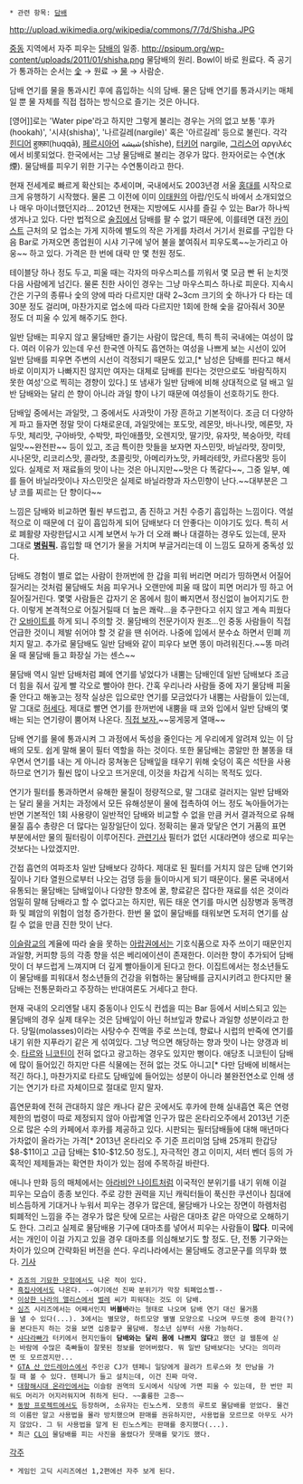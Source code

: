  * 관련 항목: [[담배]]

http://upload.wikimedia.org/wikipedia/commons/7/7d/Shisha.JPG

[[중동]] 지역에서 자주 피우는 [[담배]]의 일종.
http://psipum.org/wp-content/uploads/2011/01/shisha.png
물담배의 원리. Bowl이 바로 원료다. 즉 공기가 통과하는 순서는 [[숯]] → 원료 → [[물]] → 사람순.

담배 연기를 물을 통과시킨 후에 흡입하는 식의 담배. 물은 담배 연기를 통과시키는 매체일 뿐 물 자체를 직접 접하는 방식으로 즐기는 것은 아니다.

[영어]]로는 'Water pipe'라고 하지만 그렇게 불리는 경우는 거의 없고 보통 '후카(hookah)', '시샤(shisha)', '나르길레(nargile)' 혹은 '아르길레' 등으로 불린다. 각각 [[힌디어]] हुक़्क़ा(huqqā), [[페르시아어]] شیشه(shīshe), [[터키어]] nargile, [[그리스어]] αργιλές 에서 비롯되었다. 한국에서는 그냥 물담배로 불리는 경우가 많다. 한자어로는 수연(水煙). 물담배를 피우기 위한 기구는 수연통이라고 한다.

현재 전세계로 빠르게 확산되는 추세이며, 국내에서도 2003년경 서울 [[홍대]]를 시작으로 크게 유행하기 시작했다. 물론 그 이전에 이미 [[이태원]]의 아랍/인도식 바에서 소개되었으나 매우 마이너했던지라... 2012년 현재는 지방에도 시샤를 즐길 수 있는 Bar가 하나씩 생겨나고 있다. 다만 법적으로 [[술집]]에서 담배를 팔 수 없기 때문에, 이를테면 대전 [[카이스트]] 근처의 모 업소는 가게 지하에 별도의 작은 가게를 차려서 거기서 원료를 구입한 다음 Bar로 가져오면 종업원이 시샤 기구에 넣어 불을 붙여줘서 피우도록~~눈가리고 아웅~~ 하고 있다. 가격은 한 번에 대략 만 몇 천원 정도.

테이블당 하나 정도 두고, 피울 때는 각자의 마우스피스를 끼워서 몇 모금 빤 뒤 눈치껏 다음 사람에게 넘긴다. 물론 친한 사이인 경우는 그냥 마우스피스 하나로 피운다. 지속시간은 기구의 종류나 숯의 양에 따라 다르지만 대략 2~3cm 크기의 숯 하나가 다 타는 데 30분 정도 걸리며, 마찬가지로 업소에 따라 다르지만 1회에 한해 숯을 갈아줘서 30분 정도 더 피울 수 있게 해주기도 한다.

일반 담배는 피우지 않고 물담배만 즐기는 사람이 많은데, 특히 특히 국내에는 여성이 많다. 여러 이유가 있는데 우선 한국엔 아직도 흡연하는 여성을 나쁘게 보는 시선이 있어 일반 담배를 피우면 주변의 시선이 걱정되기 때문도 있고,[* 남성은 담배를 핀다고 해서 바로 이미지가 나빠지진 않지만 여자는 대체로 담배를 핀다는 것만으로도 '바람직하지 못한 여성'으로 찍히는 경향이 있다.] 또 냄새가 일반 담배에 비해 상대적으로 덜 배고 일반 담배와는 달리 쓴 향이 아니라 과일 향이 나기 때문에 여성들이 선호하기도 한다.

담배잎 중에서는 과일맛, 그 중에서도 사과맛이 가장 흔하고 기본적이다. 조금 더 다양하게 파고 들자면 정말 맛이 다채로운데, 과일맛에는 포도맛, 레몬맛, 바나나맛, 메론맛, 자두맛, 체리맛, 구아바맛, 수박맛, 파인애플맛, 오렌지맛, 딸기맛, 유자맛, 복숭아맛, 칵테일맛~~완전판~~ 등이 있고, 조금 특이한 맛들을 보자면 자스민맛, 바닐라맛, 장미맛, 시나몬맛, 리코리스맛, 콜라맛, 초콜릿맛, 아메리카노맛, 카페라테맛, 카르다몸맛 등이 있다. 실제로 저 재료들의 맛이 나는 것은 아니지만~~맛은 다 똑같다~~, 그중 일부, 예를 들어 바닐라맛이나 자스민맛은 실제로 바닐라향과 자스민향이 난다.~~대부분은 그냥 코를 찌르는 단 향이다~~

느낌은 담배와 비교하면 훨씬 부드럽고, 좀 진하고 거친 수증기 흡입하는 느낌이다. 역설적으로 이 때문에 더 깊이 흡입하게 되어 담배보다 더 안좋다는 이야기도 있다. 특히 서로 폐활량 자랑한답시고 시계 보면서 누가 더 오래 빠나 대결하는 경우도 있는데, 문자 그대로 '''[[병림픽]].''' 흡입할 때 연기가 물을 거치며 부글거리는데 이 느낌도 묘하게 중독성 있다.

담배도 경험이 별로 없는 사람이 한꺼번에 한 갑을 피워 버리면 머리가 띵하면서 어질어질거리는 것처럼 물담배도 처음 피우거나 오랜만에 피울 때 많이 피면 머리가 띵 하고 어질어질거린다. 몇몇 사람들은 갑자기 온 몸에서 힘이 빠지면서 정신없이 늘어지기도 한다. 이렇게 본격적으로 어질거릴때 더 높은 쾌락...을 추구한다고 쉬지 않고 계속 피웠다간 [[오바이트]]를 하게 되니 주의할 것. 물담배의 전문가이자 원조...인 중동 사람들이 직접 언급한 것이니 제발 쉬어야 할 것 같을 땐 쉬어라. 나중에 입에서 분수쇼 하면서 민폐 끼치지 말고. 추가로 물담배도 일반 담배와 같이 피우다 보면 똥이 마려워진다.~~똥 마려울 때 물담배 들고 화장실 가는 센스~~

물담배 역시 일반 담배처럼 폐에 연기를 넣었다가 내뿜는 담배인데 일반 담배보다 조금 더 힘을 줘서 깊게 빨 각오로 빨아야 한다. 간혹 우리나라 사람들 중에 자기 물담배 피울 줄 안다고 해놓고는 정작 실상은 입으로만 연기를 모금었다가 내뿜는 사람들이 있는데, 말 그대로 [[허세]]다. 제대로 빨면 연기를 한꺼번에 내뿜을 때 코와 입에서 일반 담배의 몇 배는 되는 연기량이 뿜어져 나온다. [http://youtu.be/1y2opL1jDFM 직접 보자.]~~뭉게뭉게 열매~~

담배 연기를 물에 통과시켜 그 과정에서 독성을 줄인다는 게 우리에게 알려져 있는 이 담배의 모토. 쉽게 말해 물이 필터 역할을 하는 것이다. 또한 물담배는 콩알만 한 불똥을 태우면서 연기를 내는 게 아니라 뭉쳐놓은 담배잎을 태우기 위해 숯덩이 혹은 석탄을 사용하므로 연기가 훨씬 많이 나오고 뜨거운데, 이것을 차갑게 식히는 목적도 있다.

연기가 필터를 통과하면서 유해한 물질이 정량적으로, 말 그대로 걸러지는 일반 담배와는 달리 물을 거치는 과정에서 모든 유해성분이 물에 접촉하여 어느 정도 녹아들어가는 반면 기본적인 1회 사용량이 일반적인 담배와 비교할 수 없을 만큼 커서 결과적으로 유해물질 흡수 총량은 더 많다는 일장일단이 있다. 정확히는 물과 맞닿은 연기 거품의 표면 부분에서만 물의 필터링이 이루어진다. [http://news.naver.com/main/read.nhn?mode=LSD&mid=sec&sid1=102&oid=143&aid=0000067125 관련기사] 필터가 없던 시대라면야 생으로 피우는 것보다는 나았겠지만.

간접 흡연의 여파조차 일반 담배보다 강하다. 제대로 된 필터를 거치지 않은 담배 연기와 짚이나 기타 열원으로부터 나오는 검댕 등을 들이마시게 되기 때문이다. 물론 국내에서 유통되는 물담배는 담배잎이나 다양한 향초에 꿀, 향료같은 잡다한 재료를 섞은 것이라 엄밀히 말해 담배라고 할 수 없다고는 하지만, 뭐든 태운 연기를 마시면 심장병과 동맥경화 및 폐암의 위험이 엄청 증가한다. 한번 물 없이 물담배를 태워보면 도저히 연기를 삼킬 수 없을 만큼 진한 맛이 난다.

[[이슬람교]]의 계율에 따라 술을 못하는 [[아랍]]권에서는 기호식품으로 자주 쓰이기 때문인지 과일향, 커피향 등의 각종 향을 섞은 베리에이션이 존재한다. 이러한 향이 추가되어 담배 맛이 더 부드럽게 느껴지며 더 깊게 빨아들이게 된다고 한다. 이집트에서는 청소년들도 이 물담배를 피워대서 청소년들의 건강을 위협하는 물담배를 금지시키려고 한다지만 물담배는 전통문화라고 주장하는 반대여론도 거세다고 한다.

현재 국내의 오리엔탈 내지 중동이나 인도식 컨셉을 띠는 Bar 등에서 서비스되고 있는 물담배의 경우 실제 태우는 것은 담배잎이 아닌 허브잎과 향료나 과일향 성분이라고 한다. 당밀(molasses)이라는 사탕수수 진액을 주로 쓰는데, 향료나 시럽의 반죽에 연기를 내기 위한 지푸라기 같은 게 섞여있다. 그냥 먹으면 해당하는 향과 맛이 나는 양갱과 비슷. [[타르]]와 [[니코틴]]이 전혀 없다고 광고하는 경우도 있지만 뻥이다. 애당초 니코틴이 담배에 많이 들어있긴 하지만 다른 식물에는 전혀 없는 것도 아니고[* 다만 담배에 비해서는 적긴 하다.], 마찬가지로 타르도 담배잎에 들어있는 성분이 아니라 불완전연소로 인해 생기는 연기가 타르 자체이므로 절대로 믿지 말자.

흡연문화에 전혀 관대하지 않은 캐나다 같은 곳에서도 후카에 한해 실내흡연 혹은 연령제한의 법령이 따로 제정되지 않아 아랍계열 인구가 많은 온타리오주에서 2013년 기준으로 많은 수의 카페에서 후카를 제공하고 있다. 시판되는 필터담배들에 대해 매년마다 가차없이 올라가는 가격[* 2013년 온타리오 주 기준 프리미엄 담배 25개피 한갑당 $8-$11이고 고급 담배는 $10-$12.50 정도.], 자극적인 경고 이미지, 셔터 벤더 등의 가혹적인 제제들과는 확연한 차이가 있는 점에 주목하길 바란다.

애니나 만화 등의 매체에서는 [[아라비안 나이트]]처럼 이국적인 분위기를 내기 위해 이걸 피우는 모습이 종종 보인다. 주로 강한 권력을 지닌 캐릭터들이 푹신한 쿠션이나 침대에 비스듬하게 기대거나 누워서 피우는 경우가 많은데, 물담배가 나오는 장면이 하렘처럼 퇴폐적인 느낌을 주는 경우가 많은 탓에 모르는 사람은 대마초 같은 마약으로 오해하기도 한다. 그리고 실제로 물담배용 기구에 대마초를 넣어서 피우는 사람들이 '''많다'''. 미국에서는 개인이 이걸 가지고 있을 경우 대마초를 의심해보기도 할 정도. 단, 전통 기구와는 차이가 있으며 간략화된 버전을 쓴다.
우리나라에서는 물담배도 경고문구를 의무화 했다. [http://m.news.naver.com/read.nhn?mode=LSD&mid=sec&sid1=102&oid=001&aid=0007252888 기사]
 * [[죠죠의 기묘한 모험]]에서도 나온 적이 있다.
 * [[흑집사]]에서도 나온다. --여기에선 진짜 분위기가 막장 퇴폐업소삘--
 * [[이상한 나라의 앨리스]]에서 [[쐐기벌레|벌레]] 씨가 피워대는 것도 이 담배.
 * [[심즈]] 시리즈에서는 어째서인지 '''버블바'''라는 형태로 나오며 담배 연기 대신 물거품을 낼 수 있다(...). 3에서는 별모양, 하트모양 별별 모양으로 나오며 무드렛 중에 환각(?)을 본다든지 하는 것을 보면 십중할구 물담배. 청소년 심부터 사용 가능하다.
 * [[샤다라빠]]가 터키에서 현지인들이 '''담배와는 달리 몸에 나쁘지 않다'''고 했던 걸 웹툰에 싣는 바람에 수많은 축빠들이 잘못된 정보를 얻어버렸다. 뭐 일반 담배보다는 낫다는 의미라면 또 모르겠지만...
 * [[GTA 산 안드레아스]]에서 주인공 CJ가 텐페니 일당에게 끌려가 트루스와 첫 만남을 가질 때 볼 수 있다. 텐페니가 들고 설치는데, 이건 진짜 마약.
 * [[대항해시대 온라인]]에서는 이슬람 권역의 도시에서 식당에 가면 피울 수 있는데, 한 번만 피워도 머리가 어지러워지며 취하게 된다. ~~훌륭한 고증~~
 * [[동방 프로젝트]]에서도 등장하며, 소유자는 린노스케. 모종의 루트로 물담배를 얻었다. 물건의 이름만 알고 사용법을 몰라 방치했으며 판매를 권유하지만, 사용법을 모르므로 아무도 사가지 않았다. 그 뒤 사용법을 알게 된 린노스케는 판매를 중지했다(...).
 * 최근 [[CL]]이 물담배를 피는 사진을 올렸다가 뭇매를 맞기도 했다.
[[각주]]
 * 게임인 고딕 시리즈에선 1,2편에선 자주 보게 된다.
